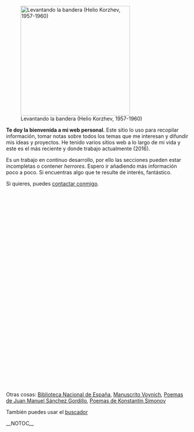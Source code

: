 {{header|1=Portada}}

[[File:levantando-la-bandera-helio-korzhev.jpg|300px|right|Levantando la bandera (Helio Korzhev, 1957-1960)]]
<!--<a href="images/pioneer10plaque.jpg"><img src="images/pioneer10plaque.jpg" width="300px" align="right" alt="Pioneer plaque" /></a>-->
<!--<iframe align="right" width="400" height="250" src="//www.youtube-nocookie.com/embed/eyU3bRy2x44?autoplay=1" frameborder="0"></iframe>-->
<!--<iframe align="right" width="400" height="250" src="//www.youtube-nocookie.com/embed/bg_6FYZVFd4?autoplay=1" frameborder="0"></iframe>-->

'''Te doy la bienvenida a mi web personal.''' Este sitio lo uso para recopilar información, tomar notas sobre todos los temas que me interesan y difundir mis ideas y proyectos. He tenido varios sitios web a lo largo de mi vida y este es el más reciente y donde trabajo actualmente (2016).

Es un trabajo en continuo desarrollo, por ello las secciones pueden estar incompletas o contener ''herrores''. Espero ir añadiendo más información poco a poco. Si encuentras algo que te resulte de interés, fantástico.

Si quieres, puedes [[contacto|contactar conmigo]].

<!--'''Welcome to my website!''' I use this place to compile information, take some notes about all topics of my interest and spread the word about my ideas and projects. This is a work in-progress, so sections may be incomplete or contain ''msitakes''. If you find anything of your interest, great. You can [[contacto|contact me]] if you want.-->

<p>
    {{button-blue|1=actividad.html|2=Actividad}}
    {{button-blue|1=activismo.html|2=Activismo}}
    {{button-grey|1=Anarquismo}}
    {{button-grey|1=Archivos, Bibliotecas, Filmotecas y Museos}}
    {{button-blue|1=arte.html|2=Arte}}
    {{button-blue|1=astronomia.html|2=Astronomía}}
    {{button-blue|1=audio.html|2=Audio}}
    {{button-blue|1=biblioteca.html|2=Biblioteca}}
    {{button-blue|1=cine.html|2=Cine}}
    {{button-blue|1=cocina.html|2=Cocina}}
    {{button-grey|1=Comunismo}}
    <!--<a href="deporte.html">Deporte</a> | -->
    {{button-blue|1=bio/bio.html|2=Diccionario Biográfico}}
    {{button-blue|1=fil/fil.html|2=Diccionario Filosófico-Político}}
    {{button-blue|1=geo/geo.html|2=Diccionario Geográfico}}
    {{button-blue|1=documentales.html|2=Documentales}}
    {{button-blue|1=favoritas.html|2=Favoritas}}
    {{button-blue|1=feminismo.html|2=Feminismo}}
    {{button-blue|1=fotografia.html|2=Fotografía}}
    {{button-grey|1=Frases}}
    {{button-grey|1=Futuro}}
    <!--<a href="historia.html">Historia</a> | -->
    <!--Informática | -->
    {{button-blue|1=locapedias.html|2=Locapedias}}
    {{button-blue|1=medios.html|2=Medios}}
    {{button-blue|1=memoria.html|2=Memoria Histórica}}
    {{button-blue|1=musica.html|2=Música}}
    {{button-grey|1=Naturaleza}}
    {{button-blue|1=nostalgia.html|2=Nostalgia}}
    {{button-blue|1=preservacion-digital.html|2=Preservación digital}}
    {{button-blue|1=publicaciones.html|2=Publicaciones}}
    {{button-blue|1=series.html|2=Series}}
    {{button-blue|1=snail-mail.html|2=Snail mail}}
    {{button-grey|1=Software}}
    {{button-blue|1=viajes.html|2=Viajes}}
    {{button-blue|1=vuelta-a-espana/vuelta-a-espana.html|2=Vuelta a España}}
    {{button-blue|1=wikis.html|2=Wikis}}
    {{button-blue|1=sitemap.html|2=Sitemap}}
</p>

<p>Otras cosas: [[bne|Biblioteca Nacional de España]], [[voynich|Manuscrito Voynich]], [[gordillo|Poemas de Juan Manuel Sánchez Gordillo]], [[simonov|Poemas de Konstantin Simonov]]
</p>

<p>También puedes usar el [[buscador]]</p>

<!--Actualizaciones-->
<!--Anotaciones
Ver más [[anotaciones]].
-->

__NOTOC__
{{footer}}
